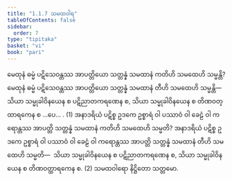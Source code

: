 ```yaml
---
title: "1.1.7 သမထဝါရ"
tableOfContents: false
sidebar:
  order: 7
type: "tipitaka"
basket: "vi"
book: "pari"
---
```



<DynamicBreadcrumb />

<Division number="186" book="pari" e="ch" v="5" p="81">

<Paragraph number="585" book="pari">
မေထုနံ ဓမ္မံ ပဋိသေဝန္တဿ အာပတ္တိယော သတ္တန္နံ သမထာနံ ကတိဟိ သမထေဟိ သမ္မန္တိ? မေထုနံ ဓမ္မံ ပဋိသေဝန္တဿ အာပတ္တိယော သတ္တန္နံ သမထာနံ တီဟိ သမထေဟိ သမ္မန္တိ—  သိယာ သမ္မုခါဝိနယေန စ ပဋိညာတကရဏေန စ, သိယာ သမ္မုခါဝိနယေန စ တိဏဝတ္ထာရကေန စ …ပေ… . (1)
</Paragraph>

<Paragraph number="586" book="pari">
အနာဒရိယံ ပဋိစ္စ ဥဒကေ ဥစ္စာရံ ဝါ ပဿာဝံ ဝါ ခေဠံ ဝါ ကရောန္တဿ အာပတ္တိ သတ္တန္နံ သမထာနံ ကတိဟိ သမထေဟိ သမ္မတိ? အနာဒရိယံ ပဋိစ္စ ဥဒကေ ဥစ္စာရံ ဝါ ပဿာဝံ ဝါ ခေဠံ ဝါ ကရောန္တဿ အာပတ္တိ သတ္တန္နံ သမထာနံ တီဟိ သမထေဟိ သမ္မတိ—  သိယာ သမ္မုခါဝိနယေန စ ပဋိညာတကရဏေန စ, သိယာ သမ္မုခါဝိနယေန စ တိဏဝတ္ထာရကေန စ. (2)

</Paragraph>
</Division>

<Paragraph number="587" type="center" book="pari">
သမထဝါရော နိဋ္ဌိတော သတ္တမော.
</Paragraph>